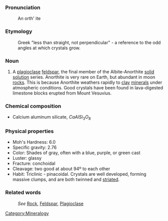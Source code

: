 ===Pronunciation===

:An orth' ite

===Etymology===

:Greek "less than straight, not perpendicular" - a reference to the odd angles at which crystals grow.

===Noun===
#A [[plagioclase]] [[feldspar]], the final member of the Albite-Anorthite [[solid solution]] series. Anorthite is very rare on Earth, but abundant in moon [[rock]]s.  This is because Anorthite weathers rapidly to [[clay]] [[mineral]]s under atmospheric conditions. Good crystals have been found in lava-digested limestone blocks erupted from Mount Vesuvius.

=== Chemical composition ===
*Calcium aluminum silicate, <math>CaAlSi_3O_8</math>
 
=== Physical properties ===

*Moh's Hardness: 6.0
*Specific gravity: 2.76
*Color: Shades of gray, often with a blue, purple, or green cast
*Luster: glassy
*Fracture: conchoidal
*Cleavage: two good at about 94º to each other
*Habit: Triclinic - pinacoidal. Crystals are well developed, forming massive clumps, and are both twinned and [[striated]]. 

===Related words===
:''See'' [[Rock]], [[Feldspar]], [[Plagioclase]]

[[Category:Mineralogy]]